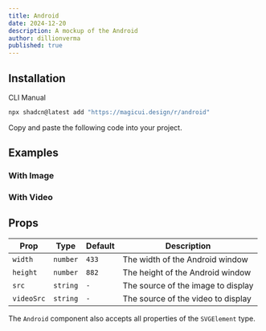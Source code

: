 ```yaml
---
title: Android
date: 2024-12-20
description: A mockup of the Android
author: dillionverma
published: true
---
```


<ComponentPreview name="android-demo" />

## Installation

<Tabs defaultValue="cli">

<TabsList>
  <TabsTrigger value="cli">CLI</TabsTrigger>
  <TabsTrigger value="manual">Manual</TabsTrigger>
</TabsList>
<TabsContent value="cli">

```bash
npx shadcn@latest add "https://magicui.design/r/android"
```

</TabsContent>

<TabsContent value="manual">

<Steps>

<Step>Copy and paste the following code into your project.</Step>

<ComponentSource name="android" />

</Steps>

</TabsContent>

</Tabs>

## Examples

### With Image

<ComponentPreview name="android-demo-2" />

### With Video

<ComponentPreview name="android-demo-3" />

## Props

| Prop       | Type     | Default | Description                        |
| ---------- | -------- | ------- | ---------------------------------- |
| `width`    | `number` | `433`   | The width of the Android window    |
| `height`   | `number` | `882`   | The height of the Android window   |
| `src`      | `string` | `-`     | The source of the image to display |
| `videoSrc` | `string` | `-`     | The source of the video to display |

The `Android` component also accepts all properties of the `SVGElement` type.
